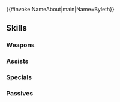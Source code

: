 {{#invoke:NameAbout|main|Name=Byleth}}{{HeroPage Tabs}}
{{Hero Infobox
|Name=Byleth
|Title=The Fódlan Light
|WeaponType=Blue Tome
|MoveType=Infantry
|Origin=Fire Emblem: Three Houses
|Gender=Female
|Person=Byleth F
|LegendaryEffect=Wind
|BoostHP=3
|Duel=185
|actorEN=Jeannie Tirado
|actorJP=伊藤静
|artist=かかげ
|additionDate=December 24, 2021
|releaseDate=December 24, 2021
|cv1=12
|cv2=100200
|TagID=伝承ベレス
|InternalID=749
|Properties=legendary
|description=Former professor at Garreg Mach Monastery who leads the charge in the campaign to end war. Appears in Fire Emblem: Three Houses.
}}
{{Stats Page
|Lv1HP=18|Lv1ATK=9|Lv1SPD=10|Lv1DEF=4|Lv1RES=9
|GRHP=50|GRATK=70|GRSPD=75|GRDEF=45|GRRES=40
}}
==Skills==
===Weapons===
{{Weapons Table
|weapon1=Light
|weapon1Default=1
|weapon1Unlock=1
|weapon2=Ellight
|weapon2Default=2
|weapon2Unlock=2
|weapon3=Shine
|weapon3Default=4
|weapon3Unlock=3
|weapon4=Professorial Guide
|weapon4Default=5
|weapon4Unlock=5
}}
===Assists===
{{Assists Table}}
===Specials===
{{Specials Table
|special1=Dragon Gaze
|special1Default=4
|special1Unlock=3
|special2=Draconic Aura
|special2Unlock=4
|special3=Ruptured Sky
|special3Unlock=5
}}
===Passives===
{{Passives Table
|passiveA1=Atk/Spd Ideal 1
|passiveA2=Atk/Spd Ideal 2
|passiveA3=Atk/Spd Ideal 3
|passiveA4=Atk/Spd Ideal 4
|passiveA5=Atk/Spd Finish 1
|passiveA6=Atk/Spd Finish 2
|passiveA7=Atk/Spd Finish 3
|passiveA8=Atk/Spd Finish 4
|passiveA1Unlock=2
|passiveA2Unlock=3
|passiveA3Unlock=4
|passiveA4Unlock=5
|passiveA5Unlock=2
|passiveA6Unlock=3
|passiveA7Unlock=4
|passiveA8Unlock=5
|passiveB1=Lull Spd/Res 1
|passiveB2=Lull Spd/Res 2
|passiveB3=Lull Spd/Res 3
|passiveB1Unlock=1
|passiveB2Unlock=2
|passiveB3Unlock=4
|passiveC1=Goddess Bearer
|passiveC2=Goddess Bearer II
|passiveC1Unlock=5
|passiveC2Unlock=5
}}
{{Heroes Navbox}}